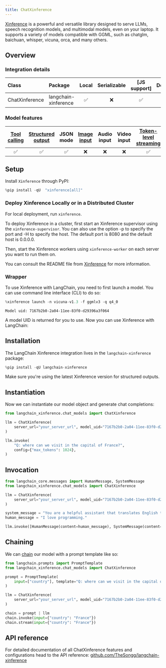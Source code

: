 ```yaml
---
title: ChatXinference
---
```


[Xinference](https://github.com/xorbitsai/inference) is a powerful and versatile library designed to serve LLMs,
speech recognition models, and multimodal models, even on your laptop. It supports a variety of models compatible with GGML, such as chatglm, baichuan, whisper, vicuna, orca, and many others.

## Overview

### Integration details

| Class | Package | Local | Serializable | [JS support] | Downloads | Version |
| :--- | :--- | :---: | :---: |  :---: | :---: | :---: |
| ChatXinference| langchain-xinference | ✅ | ❌ | ✅ | ✅ | ✅ |

### Model features

| [Tool calling](/oss/langchain/tools/) | [Structured output](/oss/langchain/structured-output) | JSON mode | [Image input](/oss/langchain/messages#multimodal) | Audio input | Video input | [Token-level streaming](/oss/langchain/streaming/) | Native async | [Token usage](/oss/langchain/models#token-usage) | [Logprobs](/oss/langchain/models#log-probabilities) |
| :---: |:----------------------------------------------------:| :---: | :---: |  :---: | :---: | :---: | :---: | :---: | :---: |
| ✅ |                          ✅                           | ✅ | ❌ | ❌ | ❌ | ✅ | ✅ | ❌ | ❌ |

## Setup

Install `Xinference` through PyPI:

```python
%pip install -qU  "xinference[all]"
```

### Deploy Xinference Locally or in a Distributed Cluster

For local deployment, run `xinference`.

To deploy Xinference in a cluster, first start an Xinference supervisor using the `xinference-supervisor`. You can also use the option -p to specify the port and -H to specify the host. The default port is 8080 and the default host is 0.0.0.0.

Then, start the Xinference workers using `xinference-worker` on each server you want to run them on.

You can consult the README file from [Xinference](https://github.com/xorbitsai/inference) for more information.

### Wrapper

To use Xinference with LangChain, you need to first launch a model. You can use command line interface (CLI) to do so:

```python
%xinference launch -n vicuna-v1.3 -f ggmlv3 -q q4_0
```

```output
Model uid: 7167b2b0-2a04-11ee-83f0-d29396a3f064
```

A model UID is returned for you to use. Now you can use Xinference with LangChain:

## Installation

The LangChain Xinference integration lives in the `langchain-xinference` package:

```python
%pip install -qU langchain-xinference
```

Make sure you're using the latest Xinference version for structured outputs.

## Instantiation

Now we can instantiate our model object and generate chat completions:

```python
from langchain_xinference.chat_models import ChatXinference

llm = ChatXinference(
    server_url="your_server_url", model_uid="7167b2b0-2a04-11ee-83f0-d29396a3f064"
)

llm.invoke(
    "Q: where can we visit in the capital of France?",
    config={"max_tokens": 1024},
)
```

## Invocation

```python
from langchain_core.messages import HumanMessage, SystemMessage
from langchain_xinference.chat_models import ChatXinference

llm = ChatXinference(
    server_url="your_server_url", model_uid="7167b2b0-2a04-11ee-83f0-d29396a3f064"
)

system_message = "You are a helpful assistant that translates English to French. Translate the user sentence."
human_message = "I love programming."

llm.invoke([HumanMessage(content=human_message), SystemMessage(content=system_message)])
```

## Chaining

We can [chain](/oss/how-to/sequence/) our model with a prompt template like so:

```python
from langchain.prompts import PromptTemplate
from langchain_xinference.chat_models import ChatXinference

prompt = PromptTemplate(
    input=["country"], template="Q: where can we visit in the capital of {country}? A:"
)

llm = ChatXinference(
    server_url="your_server_url", model_uid="7167b2b0-2a04-11ee-83f0-d29396a3f064"
)

chain = prompt | llm
chain.invoke(input={"country": "France"})
chain.stream(input={"country": "France"})
```

## API reference

For detailed documentation of all ChatXinference features and configurations head to the API reference: [github.com/TheSongg/langchain-xinference](https://github.com/TheSongg/langchain-xinference)
